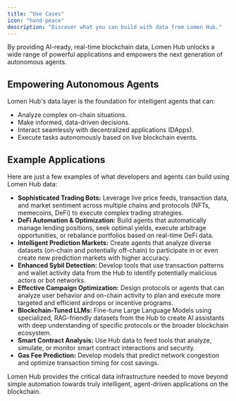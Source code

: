 ```yaml
---
title: "Use Cases"
icon: "hand-peace"
description: "Discover what you can build with data from Lomen Hub."
---
```


By providing AI-ready, real-time blockchain data, Lomen Hub unlocks a wide range of powerful applications and empowers the next generation of autonomous agents.

## Empowering Autonomous Agents

Lomen Hub's data layer is the foundation for intelligent agents that can:

- Analyze complex on-chain situations.
- Make informed, data-driven decisions.
- Interact seamlessly with decentralized applications (DApps).
- Execute tasks autonomously based on live blockchain events.

## Example Applications

Here are just a few examples of what developers and agents can build using Lomen Hub data:

- **Sophisticated Trading Bots:** Leverage live price feeds, transaction data, and market sentiment across multiple chains and protocols (NFTs, memecoins, DeFi) to execute complex trading strategies.
- **DeFi Automation & Optimization:** Build agents that automatically manage lending positions, seek optimal yields, execute arbitrage opportunities, or rebalance portfolios based on real-time DeFi data.
- **Intelligent Prediction Markets:** Create agents that analyze diverse datasets (on-chain and potentially off-chain) to participate in or even create new prediction markets with higher accuracy.
- **Enhanced Sybil Detection:** Develop tools that use transaction patterns and wallet activity data from the Hub to identify potentially malicious actors or bot networks.
- **Effective Campaign Optimization:** Design protocols or agents that can analyze user behavior and on-chain activity to plan and execute more targeted and efficient airdrops or incentive programs.
- **Blockchain-Tuned LLMs:** Fine-tune Large Language Models using specialized, RAG-friendly datasets from the Hub to create AI assistants with deep understanding of specific protocols or the broader blockchain ecosystem.
- **Smart Contract Analysis:** Use Hub data to feed tools that analyze, simulate, or monitor smart contract interactions and security.
- **Gas Fee Prediction:** Develop models that predict network congestion and optimize transaction timing for cost savings.

Lomen Hub provides the critical data infrastructure needed to move beyond simple automation towards truly intelligent, agent-driven applications on the blockchain.
